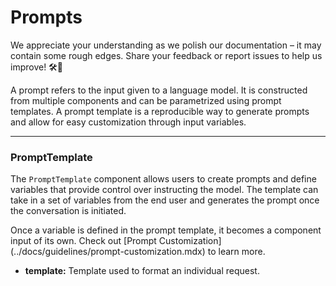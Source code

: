 
# Prompts

<Admonition type="caution" icon="🚧" title="ZONE UNDER CONSTRUCTION">
  <p>
    We appreciate your understanding as we polish our documentation – it may
    contain some rough edges. Share your feedback or report issues to help us
    improve! 🛠️📝
  </p>
</Admonition>

A prompt refers to the input given to a language model. It is constructed from multiple components and can be parametrized using prompt templates. A prompt template is a reproducible way to generate prompts and allow for easy customization through input variables.

---

### PromptTemplate

The `PromptTemplate` component allows users to create prompts and define variables that provide control over instructing the model. The template can take in a set of variables from the end user and generates the prompt once the conversation is initiated.

<Admonition type="info">
  Once a variable is defined in the prompt template, it becomes a component
  input of its own. Check out [Prompt
  Customization](../docs/guidelines/prompt-customization.mdx) to learn more.
</Admonition>

- **template:** Template used to format an individual request.

